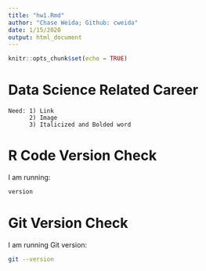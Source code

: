 ```yaml
---
title: "hw1.Rmd"
author: "Chase Weida; Github: cweida"
date: 1/15/2020
output: html_document
---
```


```r
knitr::opts_chunk$set(echo = TRUE)
```
# Data Science Related Career
    Need: 1) Link
          2) Image
          3) Italicized and Bolded word

# R Code Version Check
I am running:


```r
version
```
    
# Git Version Check
I am running Git version:
```bash
git --version
```


    